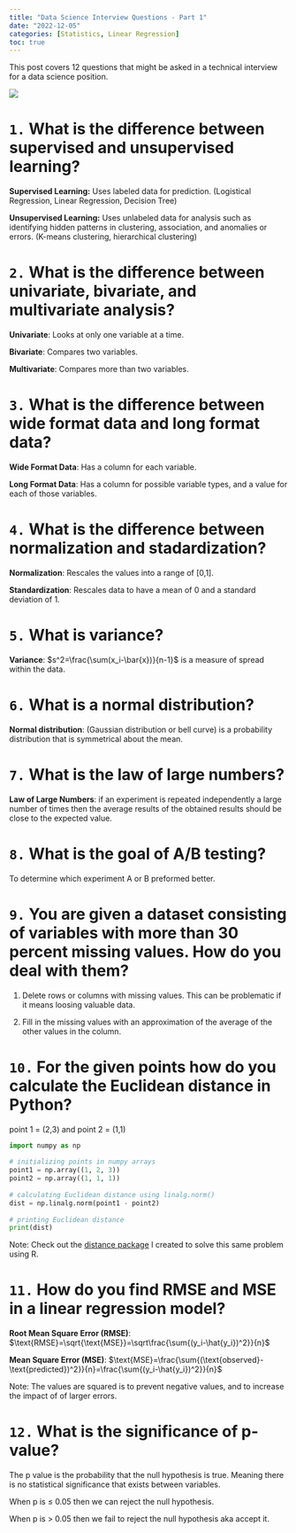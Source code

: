 ```yaml
---
title: "Data Science Interview Questions - Part 1"
date: "2022-12-05"
categories: [Statistics, Linear Regression]
toc: true
---
```


This post covers 12 questions that might be asked in a technical interview for a data science position. 

![](../../00_img/interview.webp)

# `1.` What is the difference between supervised and unsupervised learning?

**Supervised Learning:** Uses labeled data for prediction. (Logistical Regression, Linear Regression, Decision Tree)

**Unsupervised Learning:** Uses unlabeled data for analysis such as identifying hidden patterns in clustering, association, and anomalies or errors. (K-means clustering, hierarchical clustering)

# `2.` What is the difference between univariate, bivariate, and multivariate analysis?

**Univariate**: Looks at only one variable at a time. 

**Bivariate**: Compares two variables. 

**Multivariate**: Compares more than two variables. 

# `3.` What is the difference between wide format data and long format data?

**Wide Format Data**: Has a column for each variable. 

**Long Format Data**: Has a column for possible variable types, and a value for each of those variables. 

# `4.` What is the difference between normalization and stadardization?

**Normalization**: Rescales the values into a range of [0,1].

**Standardization**: Rescales data to have a mean of 0 and a standard deviation of 1. 

# `5.` What is variance? 

**Variance**: $s^2=\frac{\sum(x_i-\bar{x})}{n-1}$ is a measure of spread within the data. 

# `6.` What is a normal distribution? 

**Normal distribution**: (Gaussian distribution or bell curve) is a probability distribution that is symmetrical about the mean. 

# `7.` What is the law of large numbers?

**Law of Large Numbers**: if an experiment is repeated independently a large number of times then the average results of the obtained results should be close to the expected value. 

# `8.` What is the goal of A/B testing?

To determine which experiment A or B preformed better. 

# `9.` You are given a dataset consisting of variables with more than 30 percent missing values. How do you deal with them?

1. Delete rows or columns with missing values. This can be problematic if it means loosing valuable data. 

2. Fill in the missing values with an approximation of the average of the other values in the column. 

# `10.` For the given points how do you calculate the Euclidean distance in Python?

point 1 = (2,3) and point 2 = (1,1)

```python
import numpy as np
 
# initializing points in numpy arrays
point1 = np.array((1, 2, 3))
point2 = np.array((1, 1, 1))
 
# calculating Euclidean distance using linalg.norm()
dist = np.linalg.norm(point1 - point2)
 
# printing Euclidean distance
print(dist)
```

Note: Check out the [distance package](https://github.com/rbolt13/distance) I created to solve this same problem using R. 

# `11.` How do you find RMSE and MSE in a linear regression model?

**Root Mean Square Error (RMSE)**: $\text{RMSE}=\sqrt{\text{MSE}}=\sqrt\frac{\sum{(y_i-\hat{y_i})^2}}{n}$

**Mean Square Error (MSE)**: $\text{MSE}=\frac{\sum{(\text{observed}-\text{predicted})^2}}{n}=\frac{\sum{(y_i-\hat{y_i})^2}}{n}$

Note: The values are squared is to prevent negative values, and to increase the impact of of larger errors. 

# `12.` What is the significance of p-value?

The p value is the probability that the null hypothesis is true. Meaning there is no statistical significance that exists between variables.  

When p is $\leq$ 0.05 then we can reject the null hypothesis. 

When p is > 0.05 then we fail to reject the null hypothesis aka accept it.
